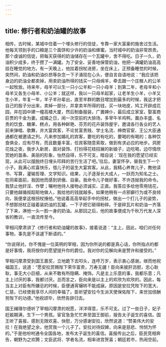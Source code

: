 ```yaml
---
---
---
```

title: 修行者和奶油罐的故事
---




相传，古时候，某城中住着一个埋头修行的信徒，专靠一家大富豪的施舍过生活。他每天领到手的口粮是三个面饼和少许的奶油和蜂蜜。当时城中的奶油非常昂贵。那个虔诚的信徒，把每天获得的奶油储存在一个瓦罐中，舍不得吃。日子一久，奶油积少成多，终于攒了一满罐。为了安全、妥善地保管奶油，他把一满罐奶油高高挂在睡觉的地方。有一天晚上，他拄着拐杖进房，坐在床上，正预备睡觉的时候，突然间，奶油和奶油价昂等杂念一下子涌现在心头，便自言自语地说：“我应该把身边的奶油全都卖掉，用卖奶油所得的钱买一只母绵羊，牵去跟一个庄稼人的公羊一起牧放。待来年，母羊可以生一只小公羊和一只小母羊；到第二年，老母羊和小母羊又各生小母羊、小公羊；就这样，我以一只母羊起家，让老羊生小羊，小羊又生小羊，年复一年，羊子羊孙辈出，直至羊群的数目增加到最多的时候，我这才把自己的股子分出来，卖掉一部分，并拿卖羊所得的钱，买一块地皮，鸠工开辟成花园，并在园中建一幢高楼大厦，然后制备服装，广置婢仆，最后成立家室，娶富商巨贾的千金为妻。成婚之日，闹一次空前的大排场，多宰牛羊鸡鸭，置办丰盛、名贵的饮食、糖果、糕点，用各种鲜艳、芬芳的花卉装饰屋宇，邀请各行各业的艺人前来弹唱、歌舞，并大宴宾客，不论贫富贵贱、学士名流、绅商官宦、王公大臣通通都在被邀请之列。凡来参加婚礼的宾客，要吃的有吃的，要喝的有喝的；各种饮食俱全，应有尽有，而且数量丰富，任宾客随意索取，做到有求必应的地步。洞房花烛之夜，我步入新房，面对装饰、打扮得花枝招展的新娘子，边吃喝，边尽情欣赏她的苗条、美丽的形象，怡然自得，乐不可支，暗自说：‘现在我的愿望已经实现，从此可以摆脱终日埋头叩拜的苦行生活了吧。’往后，妻室怀孕，替我生下一个小子。我满心欢喜快乐，借儿子的诞生大宴宾客。从此，我精心养育儿子，教他读书、写算，灌输哲理、文学知识。结果，儿子逐渐长大成人，一跃而为知名之士。在同辈面前，我因他而感到骄傲、自豪。我命令儿子做好事，不许违拗我的命令。我禁止他奸淫、作孽；嘱咐他待人接物必须诚实、正直。我答应多给他零用钱花，只要他越循规蹈矩地做人，我给他的钱就越多。如果他稍有一点邪僻行为或不良倾向，我便拿这根拐杖捶他。”他说着高高举起手中的拐杖，做出一个打儿子的姿势，不想那拐杖正碰着装奶油的瓦罐，一下子把它砸得粉碎。于是碎瓦片和奶油一齐落了下来，淋他一头一脸一身的奶油。从那回之后，他的故事便成为千秋万代发人深省的教训，一直流传至今。

宰相闪摩肃讲了《修行者和奶油罐的故事》，接着说道：“主上，因此，咱们对任何事物，事先是不该遽下断语的。”

“你说得对。你不愧是一位英明的宰相，因为你所说的都是真心话，你所指点的都是好事情，我将按你的愿望提升你的爵位。我对你的见解向来是赞许和接受的。”

宰相闪摩肃受到国王嘉奖，立地跪下去叩头，连呼万岁，表示衷心感谢。继而他祝福国王，说道：“愿安拉赏赐陛下荣华富贵，万寿无疆！臣向来披肝沥胆，忠心耿耿，事无大小巨细，从来不敢有所隐瞒、掩饰。凡是主上乐意的事，我都乐意；凡主上讨厌的事，我都讨厌。总而言之，臣向来是以主上的欢欣为欢欣的。因此，每当主上对臣有所嫌忌的时候，臣便通宵辗转不能成寐。原因是安拉凭陛下的宽大、仁慈，已经使我享尽人间的幸福了。臣祈望安拉今生派天使保佑陛下，来世加倍酬劳陛下的功德。”他祝颂毕，欣然告辞归去。

国王赭理尔德听了宰相闪摩肃的祝愿，洋洋得意，乐不可支。过了一些日子，妃子妊娠期满，生下一个男孩。宦官急急忙忙奔至国王御前，报告太子诞生的喜信。国王听了喜报，感到无限欢喜、快慰，万分感谢安拉，欣然说道：“赞美伟大的安拉！在我绝望之余，他赏我一个儿子了。安拉对待奴婢，向来是慈悲、怜悯为怀的。”于是他吩咐通令全国各地，发布太子诞生的喜信。喜报传出之后，臣民竞相奔告，朝野为之欢腾；文臣武将、学者名流，相率进宫贺喜；朝廷若市，热闹空前。